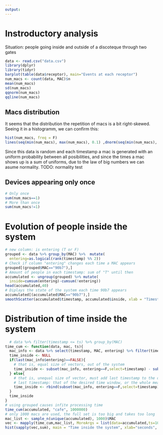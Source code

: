 ```yaml
---
output:
---
```


# Instroductory analysis
Situation: people going inside and outside of a discoteque through two gates
```r
data <- read.csv("data.csv")
library(dplyr)
library(tidyr)
barplot(table(data$receptor), main="Events at each receptor")
num_macs <- count(data, MAC)$n
mean(num_macs)
sd(num_macs)
qqnorm(num_macs)
qqline(num_macs)
```

## Macs distribution
It seems that the distribution the repetition of macs is a bit right-skewed. Seeing it in a histogramm, we can confirm this:
```r
hist(num_macs, freq = F)
lines(seq(min(num_macs), max(num_macs), 0.1) ,dnorm(seq(min(num_macs), max(num_macs), by = 0.1),  mean = mean(num_macs), sd=sd(num_macs)))
```
Since this data is random and each timestamp a mac is generated with an uniform probability between all posibilities, and since the times a mac shows up is a sum of uniforms, due to the law of big numbers we can asume normality. 
TODO: normality test

## Devices appearing only once
```r
# Only once
sum(num_macs==1)
# More than once
sum(num_macs!=1)
```

# Evolution of people inside the system

```r
# new column: is entering (T or F)
grouped <- data %>% group_by(MAC) %>%  mutate(
  entering=as.logical(rank(timestamp) %% 2))
# Check if column "entering" changes each time a MAC appears
grouped[(grouped$MAC=="90b7"),]
# Amount of people in each timestamp: sum of "T" until then
accumulated <- ungroup(grouped) %>% mutate(
  inside=cumsum(entering)-cumsum(!entering))
head(accumulated,40)
# Diplays the state of the system each time 90b7 appears
accumulated[(accumulated$MAC=="90b7"),]
smoothScatter(accumulated$timestamp, accumulated$inside, xlab = "Timestamp", ylab="Amount of devices", main="Devices inside the system")

```

# Distribution of time inside the system
```r
  # data %>% filter(timestamp <= ts) %>% group_by(MAC)
time_cum <- function(data, mac, ts){
  mac_info <- data %>% select(timestamp, MAC, entering) %>% filter(timestamp <= ts & MAC == mac)
  time_inside <- NULL
  if(last(mac_info$entering)==FALSE){
    # that is, equal size of vectors, out of the system
    time_inside <- subset(mac_info, entering==F,select=timestamp) - subset(mac_info, entering==T, select=timestamp)
  } else{
    # that is, unequal size of vector, must add last timestamp to the data frame
    # last timestamp: that of the desired time window, or the whole meassure
    time_inside <- rbind(subset(mac_info, entering==F,select=timestamp),min(max(data$timestamp),ts))- subset(mac_info, entering==T, select=timestamp)
  }
  time_inside
}
# using grouped causes infite processing time
time_cum(accumulated, "cafe", 1000000)
# only 1000 macs are used, the full set is too big and takes too long
mac_list <- sample_n(unique(accumulated), 1000)$MAC
vec <- mapply(time_cum,mac_list, MoreArgs = list(data=accumulated,ts=10000000)) 
hist(sapply(vec,sum), main = "Time inside the system", xlab="seconds", freq = T)
```


